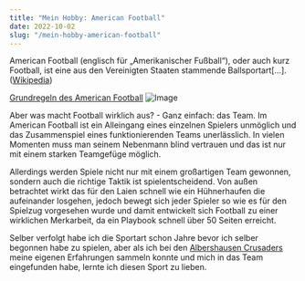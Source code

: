 ```yaml
---
title: "Mein Hobby: American Football"
date: 2022-10-02
slug: "/mein-hobby-american-football"
---
```


American Football (englisch für „Amerikanischer Fußball“), oder auch kurz Football, ist eine aus den Vereinigten Staaten stammende Ballsportart[...]. ([Wikipedia](https://de.wikipedia.org/wiki/American_Football))

[Grundregeln des American Football](https://www.youtube.com/watch?v=QIjVePrc2O8)
![Image](./img.jpg)

Aber was macht Football wirklich aus? - Ganz einfach: das Team. Im American Football ist ein Alleingang eines einzelnen Spielers unmöglich und das Zusammenspiel eines funktionierenden Teams unerlässlich. In vielen Momenten muss man seinem Nebenmann blind vertrauen und das ist nur mit einem starken Teamgefüge möglich. 

Allerdings werden Spiele nicht nur mit einem großartigen Team gewonnen, sondern auch die richtige Taktik ist spielentscheidend. Von außen betrachtet wirkt das für den Laien schnell wie ein Hühnerhaufen die aufeinander losgehen, jedoch bewegt sich jeder Spieler so wie es für den Spielzug vorgesehen wurde und damit entwickelt sich Football zu einer wirklichen Merkarbeit, da ein Playbook schnell über 50 Seiten erreicht.

Selber verfolgt habe ich die Sportart schon Jahre bevor ich selber begonnen habe zu spielen, aber als ich bei den [Albershausen Crusaders](https://albershausen-crusaders.de/) meine eigenen Erfahrungen sammeln konnte und mich in das Team eingefunden habe, lernte ich diesen Sport zu lieben.



